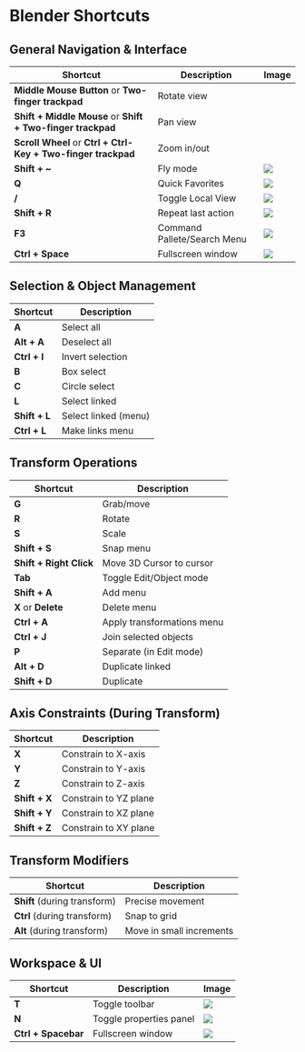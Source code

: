 # Blender Shortcuts

## General Navigation & Interface

| Shortcut | Description | Image |
|----------|-------------|-------|
| **Middle Mouse Button** or **Two-finger trackpad**| Rotate view |
| **Shift + Middle Mouse** or **Shift + Two-finger trackpad**| Pan view |
| **Scroll Wheel** or **Ctrl + Ctrl-Key + Two-finger trackpad** | Zoom in/out |
| **Shift + ~** | Fly mode | ![](./assets/fly-mode.gif) |
| **Q** | Quick Favorites | ![](./assets/quick-favorites.gif) |
| **/** | Toggle Local View | ![](./assets/toggle-local-view.gif) |
| **Shift + R** | Repeat last action | ![](./assets/repeat-last-action-shift-r.gif) |
| **F3** | Command Pallete/Search Menu | ![](./assets/command-panel-or-search-menu.gif) |
| **Ctrl + Space** | Fullscreen window | ![](./assets/fullscreen-window.gif) |

## Selection & Object Management

| Shortcut | Description |
|----------|------------|
| **A** | Select all |
| **Alt + A** | Deselect all |
| **Ctrl + I** | Invert selection |
| **B** | Box select |
| **C** | Circle select |
| **L** | Select linked |
| **Shift + L** | Select linked (menu) |
| **Ctrl + L** | Make links menu |

## Transform Operations

| Shortcut | Description |
|----------|------------|
| **G** | Grab/move |
| **R** | Rotate |
| **S** | Scale |
| **Shift + S** | Snap menu |
| **Shift + Right Click** | Move 3D Cursor to cursor |
| **Tab** | Toggle Edit/Object mode |
| **Shift + A** | Add menu |
| **X** or **Delete** | Delete menu |
| **Ctrl + A** | Apply transformations menu |
| **Ctrl + J** | Join selected objects |
| **P** | Separate (in Edit mode) |
| **Alt + D** | Duplicate linked |
| **Shift + D** | Duplicate |

## Axis Constraints (During Transform)

| Shortcut | Description |
|----------|------------|
| **X** | Constrain to X-axis |
| **Y** | Constrain to Y-axis |
| **Z** | Constrain to Z-axis |
| **Shift + X** | Constrain to YZ plane |
| **Shift + Y** | Constrain to XZ plane |
| **Shift + Z** | Constrain to XY plane |

## Transform Modifiers

| Shortcut | Description |
|----------|------------|
| **Shift** (during transform) | Precise movement |
| **Ctrl** (during transform) | Snap to grid |
| **Alt** (during transform) | Move in small increments |


## Workspace & UI

| Shortcut | Description | Image |
|----------|-------------|-------|
| **T** | Toggle toolbar | ![](./assets/toggle-toolbar.gif) |
| **N** | Toggle properties panel | ![](./assets/properties-panel.gif) |
| **Ctrl + Spacebar** | Fullscreen window | ![](./assets/ctrl-spacebar-fullscreen-window.gif)